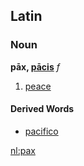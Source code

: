 ==Latin==
===Noun===
'''pāx, [[Wiktionary Appendix:Latin third declension|pācis]]''' ''f''

#[[peace]]
====Derived Words====
*[[pacifico]]

[[nl:pax]]